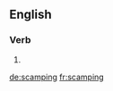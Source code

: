 ==English==

===Verb===
{{head|en}}

# {{present participle of|scamp}}

[[de:scamping]]
[[fr:scamping]]